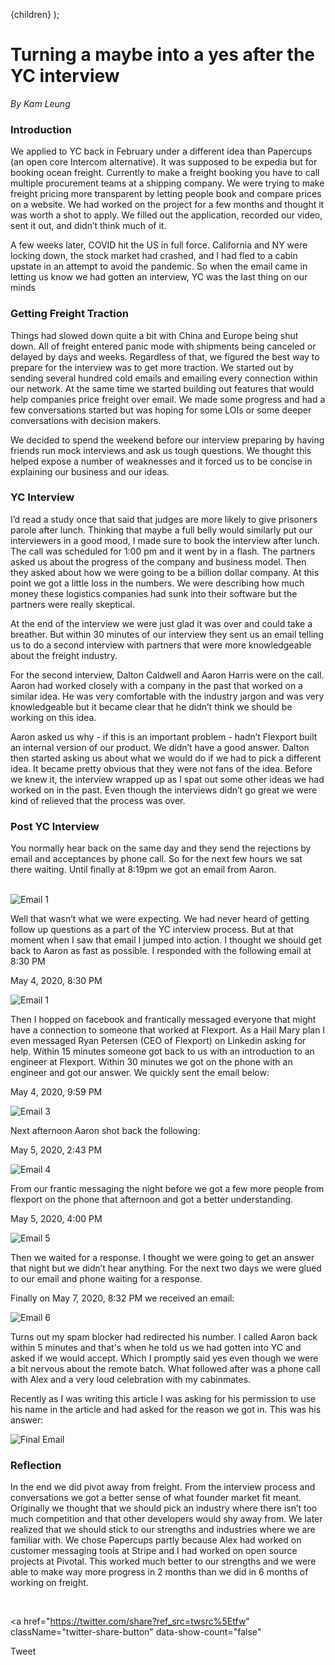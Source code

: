 
  <Layout title="Building an FAQ chatbot">{children}</Layout>
);

# Turning a maybe into a yes after the YC interview

_By Kam Leung_

### Introduction

We applied to YC back in February under a different idea than Papercups (an open core Intercom alternative). It was supposed to be expedia but for booking ocean freight. Currently to make a freight booking you have to call multiple procurement teams at a shipping company. We were trying to make freight pricing more transparent by letting people book and compare prices on a website. We had worked on the project for a few months and thought it was worth a shot to apply. We filled out the application, recorded our video, sent it out, and didn’t think much of it.

A few weeks later, COVID hit the US in full force. California and NY were locking down, the stock market had crashed, and I had fled to a cabin upstate in an attempt to avoid the pandemic. So when the email came in letting us know we had gotten an interview, YC was the last thing on our minds

### Getting Freight Traction

Things had slowed down quite a bit with China and Europe being shut down. All of freight entered panic mode with shipments being canceled or delayed by days and weeks. Regardless of that, we figured the best way to prepare for the interview was to get more traction. We started out by sending several hundred cold emails and emailing every connection within our network. At the same time we started building out features that would help companies price freight over email. We made some progress and had a few conversations started but was hoping for some LOIs or some deeper conversations with decision makers.

We decided to spend the weekend before our interview preparing by having friends run mock interviews and ask us tough questions. We thought this helped expose a number of weaknesses and it forced us to be concise in explaining our business and our ideas.

### YC Interview

I’d read a study once that said that judges are more likely to give prisoners parole after lunch. Thinking that maybe a full belly would similarly put our interviewers in a good mood, I made sure to book the interview after lunch. The call was scheduled for 1:00 pm and it went by in a flash. The partners asked us about the progress of the company and business model. Then they asked about how we were going to be a billion dollar company. At this point we got a little loss in the numbers. We were describing how much money these logistics companies had sunk into their software but the partners were really skeptical.

At the end of the interview we were just glad it was over and could take a breather. But within 30 minutes of our interview they sent us an email telling us to do a second interview with partners that were more knowledgeable about the freight industry.

For the second interview, Dalton Caldwell and Aaron Harris were on the call. Aaron had worked closely with a company in the past that worked on a similar idea. He was very comfortable with the industry jargon and was very knowledgeable but it became clear that he didn’t think we should be working on this idea.

Aaron asked us why - if this is an important problem - hadn’t Flexport built an internal version of our product. We didn’t have a good answer. Dalton then started asking us about what we would do if we had to pick a different idea. It became pretty obvious that they were not fans of the idea. Before we knew it, the interview wrapped up as I spat out some other ideas we had worked on in the past. Even though the interviews didn’t go great we were kind of relieved that the process was over.

### Post YC Interview

You normally hear back on the same day and they send the rejections by email and acceptances by phone call. So for the next few hours we sat there waiting. Until finally at 8:19pm we got an email from Aaron.

<br />

<Box mb={3} textAlign="center">
  <Box mb={2}>
    <Image alt="Email 1" src="../images/yc-application/Email1.png" />
  </Box>
</Box>

Well that wasn’t what we were expecting. We had never heard of getting follow up questions as a part of the YC interview process. But at that moment when I saw that email I jumped into action. I thought we should get back to Aaron as fast as possible. I responded with the following email at 8:30 PM

May 4, 2020, 8:30 PM

<Box mb={3} textAlign="center">
  <Box mb={2}>
    <Image alt="Email 1" src="../images/yc-application/Email2.png" />
  </Box>
</Box>

Then I hopped on facebook and frantically messaged everyone that might have a connection to someone that worked at Flexport. As a Hail Mary plan I even messaged Ryan Petersen (CEO of Flexport) on Linkedin asking for help. Within 15 minutes someone got back to us with an introduction to an engineer at Flexport. Within 30 minutes we got on the phone with an engineer and got our answer. We quickly sent the email below:

May 4, 2020, 9:59 PM

<Box mb={3} textAlign="center">
  <Box mb={2}>
    <Image alt="Email 3" src="../images/yc-application/Email3.png" />
  </Box>
</Box>

Next afternoon Aaron shot back the following:

May 5, 2020, 2:43 PM

<Box mb={3} textAlign="center">
  <Box mb={2}>
    <Image alt="Email 4" src="../images/yc-application/Email4.png" />
  </Box>
</Box>

From our frantic messaging the night before we got a few more people from flexport on the phone that afternoon and got a better understanding.

May 5, 2020, 4:00 PM

<Box mb={3} textAlign="center">
  <Box mb={2}>
    <Image alt="Email 5" src="../images/yc-application/Email5.png" />
  </Box>
</Box>

Then we waited for a response. I thought we were going to get an answer that night but we didn’t hear anything. For the next two days we were glued to our email and phone waiting for a response.

Finally on May 7, 2020, 8:32 PM we received an email:

<Box mb={3} textAlign="center">
  <Box mb={2}>
    <Image alt="Email 6" src="../images/yc-application/Email6.png" />
  </Box>
</Box>

Turns out my spam blocker had redirected his number. I called Aaron back within 5 minutes and that's when he told us we had gotten into YC and asked if we would accept. Which I promptly said yes even though we were a bit nervous about the remote batch. What followed after was a phone call with Alex and a very loud celebration with my cabinmates.

Recently as I was writing this article I was asking for his permission to use his name in the article and had asked for the reason we got in. This was his answer:

<Box mb={3} textAlign="center">
  <Box mb={2}>
    <Image alt="Final Email" src="../images/yc-application/Final_email.png" />
  </Box>
</Box>

### Reflection

In the end we did pivot away from freight. From the interview process and conversations we got a better sense of what founder market fit meant. Originally we thought that we should pick an industry where there isn’t too much competition and that other developers would shy away from. We later realized that we should stick to our strengths and industries where we are familiar with. We chose Papercups partly because Alex had worked on customer messaging tools at Stripe and I had worked on open source projects at Pivotal. This worked much better to our strengths and we were able to make way more progress in 2 months than we did in 6 months of working on freight.

<br />

<a
  href="https://twitter.com/share?ref_src=twsrc%5Etfw"
  className="twitter-share-button"
  data-show-count="false"
>
  Tweet
</a>
